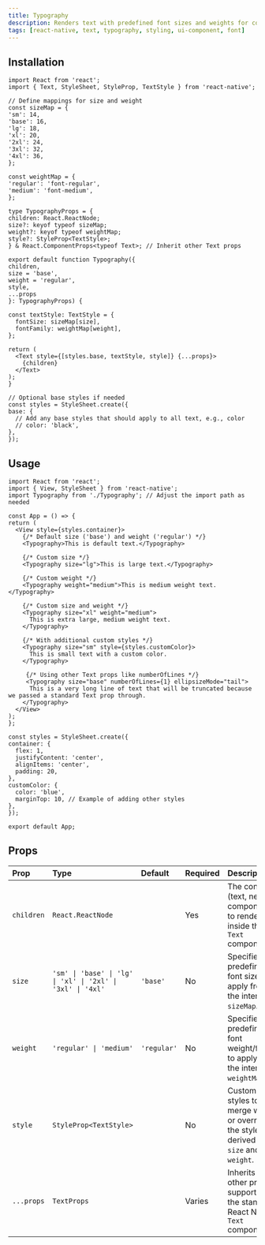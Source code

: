 ```yaml
---
title: Typography
description: Renders text with predefined font sizes and weights for consistent typography.
tags: [react-native, text, typography, styling, ui-component, font]
---
```





## Installation

  ```typescript:Typography.tsx
import React from 'react';
import { Text, StyleSheet, StyleProp, TextStyle } from 'react-native';

// Define mappings for size and weight
const sizeMap = {
  'sm': 14,
  'base': 16,
  'lg': 18,
  'xl': 20,
  '2xl': 24,
  '3xl': 32,
  '4xl': 36,
};

const weightMap = {
  'regular': 'font-regular',
  'medium': 'font-medium',
};

type TypographyProps = {
  children: React.ReactNode;
  size?: keyof typeof sizeMap;
  weight?: keyof typeof weightMap;
  style?: StyleProp<TextStyle>;
} & React.ComponentProps<typeof Text>; // Inherit other Text props

export default function Typography({
  children,
  size = 'base',
  weight = 'regular',
  style,
  ...props
}: TypographyProps) {

  const textStyle: TextStyle = {
    fontSize: sizeMap[size],
    fontFamily: weightMap[weight],
  };

  return (
    <Text style={[styles.base, textStyle, style]} {...props}>
      {children}
    </Text>
  );
}

// Optional base styles if needed
const styles = StyleSheet.create({
  base: {
    // Add any base styles that should apply to all text, e.g., color
    // color: 'black',
  },
});
```

## Usage


  ```typescript:App.tsx
import React from 'react';
import { View, StyleSheet } from 'react-native';
import Typography from './Typography'; // Adjust the import path as needed

const App = () => {
  return (
    <View style={styles.container}>
      {/* Default size ('base') and weight ('regular') */}
      <Typography>This is default text.</Typography>

      {/* Custom size */}
      <Typography size="lg">This is large text.</Typography>

      {/* Custom weight */}
      <Typography weight="medium">This is medium weight text.</Typography>

      {/* Custom size and weight */}
      <Typography size="xl" weight="medium">
        This is extra large, medium weight text.
      </Typography>

      {/* With additional custom styles */}
      <Typography size="sm" style={styles.customColor}>
        This is small text with a custom color.
      </Typography>

       {/* Using other Text props like numberOfLines */}
       <Typography size="base" numberOfLines={1} ellipsizeMode="tail">
        This is a very long line of text that will be truncated because we passed a standard Text prop through.
      </Typography>
    </View>
  );
};

const styles = StyleSheet.create({
  container: {
    flex: 1,
    justifyContent: 'center',
    alignItems: 'center',
    padding: 20,
  },
  customColor: {
    color: 'blue',
    marginTop: 10, // Example of adding other styles
  },
});

export default App;
  ```

## Props

| Prop     | Type                                                     | Default     | Required | Description                                                                              |
| :------- | :------------------------------------------------------- | :---------- | :------- | :--------------------------------------------------------------------------------------- |
| `children` | `React.ReactNode`                                        |             | Yes      | The content (text, nested components) to render inside the `Text` component.           |
| `size`   | `'sm' \| 'base' \| 'lg' \| 'xl' \| '2xl' \| '3xl' \| '4xl'` | `'base'`    | No       | Specifies the predefined font size to apply from the internal `sizeMap`.               |
| `weight` | `'regular' \| 'medium'`                                  | `'regular'` | No       | Specifies the predefined font weight/family to apply from the internal `weightMap`.    |
| `style`  | `StyleProp<TextStyle>`                                   |             | No       | Custom text styles to merge with or override the styles derived from `size` and `weight`. |
| `...props`| `TextProps`                                             |             | Varies   | Inherits all other props supported by the standard React Native `Text` component.     |
